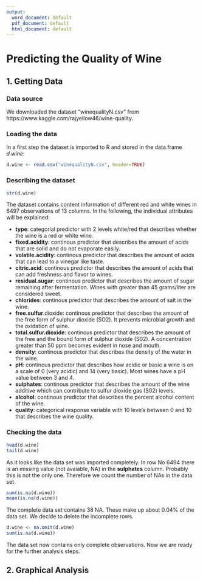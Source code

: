 ```yaml
---
output:
  word_document: default
  pdf_document: default
  html_document: default
---
```

# Predicting the Quality of Wine
## 1. Getting Data
### Data source
We downloaded the dataset "winequalityN.csv" from https://www.kaggle.com/rajyellow46/wine-quality.

### Loading the data
In a first step the dataset is imported to R and stored in the data.frame *d.wine*:
```r
d.wine <- read.csv("winequalityN.csv", header=TRUE)
```

### Describing the dataset
```r
str(d.wine)
```

The dataset contains content information of different red and white wines in 6497 observations of 13 columns. In the following, the individual attributes will be explained:

* **type**: categorial predictor with 2 levels white/red that describes whether the wine is a red or white wine.
* **fixed.acidity**: continous predictor that describes the amount of acids that are solid and do not evaporate easily.
* **volatile.acidity**: continous predictor that describes the amount of acids that can lead to a vinegar like taste.
* **citric.acid**: continous predictor that describes the amount of acids that can add freshness and flavor to wines.
* **residual.sugar**: continous predictor that describes the amount of sugar remaining after fermentation. Wines with greater than 45 grams/liter are considered sweet.
* **chlorides**: continous predictor that describes the amount of salt in the wine.
* **free.sulfur**.dioxide: continous predictor that describes the amount of the free form of sulphur dioxide (SO2). It prevents microbial growth and the oxidation of wine.
* **total.sulfur.dioxide**: continous predictor that describes the amount of the free and the bound form of sulphur dioxide (S02). A concentration greater than 50 ppm becomes evident in nose and mouth.
* **density**: continous predictor that describes the density of the water in the wine.
* **pH**: continous predictor that describes how acidic or basic a wine is on a scale of 0 (very acidic) and 14 (very basic). Most wines have a pH value between 3 and 4.
* **sulphates**: continous predictor that describes the amount of the wine additive which can contribute to sulfur dioxide gas (S02) levels.
* **alcohol**: continous predictor that describes the percent alcohol content of the wine.
* **quality**: categorical response variable with 10 levels between 0 and 10 that describes the wine quality.

### Checking the data
```r
head(d.wine)
tail(d.wine)
```
As it looks like the data set was imported completely. In row No 6494 there is an missing value (not avaiable, NA) in the **sulphates** column. Probably this is not the only one. Therefore we count the number of NAs in the data set.
```r
sum(is.na(d.wine))
mean(is.na(d.wine))
```
The complete data set contains 38 NA. These make up about 0.04% of the data set. We decide to delete the incomplete rows.
```r
d.wine <- na.omit(d.wine)
sum(is.na(d.wine))
```
The data set now contains only complete observations. Now we are ready for the further analysis steps.

## 2. Graphical Analysis

